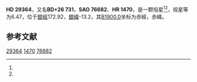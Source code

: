 {{Starbox begin
| name = HD 29364
}}
{{Starbox observe
| epoch = [[J2000.0|J2000.0]]
| constell = {{星座名待查}}<ref name=SIMBAD>{{cite web
 | url=http://simbad.u-strasbg.fr/simbad/sim-id?Ident=HR+1470
 | title =Pulsating variable Star
 | publisher=Centre de Données astronomiques de Strasbourg
 | work=SIMBAD
 | accessdate=2012-07-13}}</ref><ref name=DATA>{{cite web
 | url=http://vizier.u-strasbg.fr/viz-bin/VizieR-5?-out.add=.&-source=5050&-corr=PK=HR&-out.max=9999&HR=1470
 | title=VizieR Detailed Page
 | accessdate=2012-07-13
 | archive-date=2016-03-05
 | archive-url=https://web.archive.org/web/20160305033052/http://vizier.u-strasbg.fr/viz-bin/VizieR-5?-out.add=.&-source=5050&-corr=PK=HR&-out.max=9999&HR=1470
 | dead-url=no
 }}</ref>
| 星官 = 
| ra = {{RA|4|38|29.6}}<ref name=SIMBAD /><ref name=DATA />
| dec = {{DEC|+26|56|24}}<ref name=SIMBAD /><ref name=DATA />
| appmag_v = 6.47<ref name=SIMBAD /><ref name=DATA />
}}
{{Starbox character
| class = F2V:<ref name=SIMBAD /><ref name=DATA />
| b-v = <ref name=SIMBAD /><ref name=DATA />
| u-b = <ref name=SIMBAD /><ref name=DATA />
| r-i = <ref name=SIMBAD /><ref name=DATA />
| variable = 
}}
{{Starbox astrometry
| radial_v = 
| prop_mo_ra = 4
| parallax = 0.021
| p_error =
}}
{{Starbox catalog
| names =BD+26 731，[[SAO星表|SAO]] 76682，[[HD星表|HD]] 29364，[[HR星表|HR]] 1470}}
{{Starbox reference |Simbad=HR+1470}}
{{Starbox end}}

'''HD 29364'''，又名'''BD+26 731'''，'''SAO 76682'''、'''HR 1470'''，是一颗恒星<ref name=SIMBAD /><ref name=DATA />，视星等为6.47，位于[[銀道座標系|銀經]]172.92，[[銀道座標系|銀緯]]-13.2，其[[B1900.0|B1900.0]]坐标为赤經{{RA|4|32|18.8}}，赤緯{{DEC|+26|-13.2|27}}。

== 参考文献 ==
{{reflist}}

{{star-stub}}

[[Category:HD和HDE天體|29364]]
[[Category:HR天體|1470]]
[[Category:SAO天體|76682]]